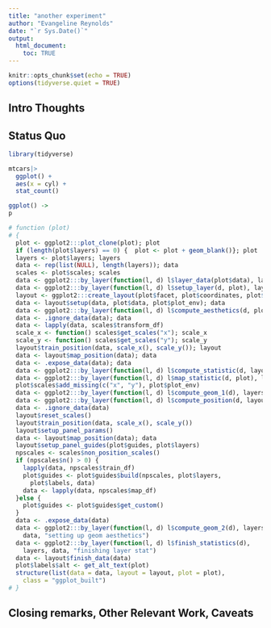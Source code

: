 ```yaml
---
title: "another experiment"
author: "Evangeline Reynolds"
date: "`r Sys.Date()`"
output: 
  html_document:
    toc: TRUE
---
```


```r
knitr::opts_chunk$set(echo = TRUE)
options(tidyverse.quiet = TRUE)
```




## Intro Thoughts


## Status Quo

```r
library(tidyverse)

mtcars|>
  ggplot() +
  aes(x = cyl) +
  stat_count() 

ggplot() ->
p

# function (plot) 
# {
  plot <- ggplot2:::plot_clone(plot); plot
  if (length(plot$layers) == 0) {  plot <- plot + geom_blank()}; plot
  layers <- plot$layers; layers
  data <- rep(list(NULL), length(layers)); data
  scales <- plot$scales; scales
  data <- ggplot2:::by_layer(function(l, d) l$layer_data(plot$data), layers, data, "computing layer data"); data
  data <- ggplot2:::by_layer(function(l, d) l$setup_layer(d, plot), layers, data, "setting up layer"); data
  layout <- ggplot2:::create_layout(plot$facet, plot$coordinates, plot$layout); layout
  data <- layout$setup(data, plot$data, plot$plot_env); data
  data <- ggplot2:::by_layer(function(l, d) l$compute_aesthetics(d, plot), layers, data, "computing aesthetics"); data
  data <- .ignore_data(data); data
  data <- lapply(data, scales$transform_df)
  scale_x <- function() scales$get_scales("x"); scale_x
  scale_y <- function() scales$get_scales("y"); scale_y
  layout$train_position(data, scale_x(), scale_y()); layout
  data <- layout$map_position(data); data
  data <- .expose_data(data); data
  data <- ggplot2:::by_layer(function(l, d) l$compute_statistic(d, layout), layers, data, "computing stat"); data
  data <- ggplot2:::by_layer(function(l, d) l$map_statistic(d, plot), layers, data, "mapping stat to aesthetics"); data
  plot$scales$add_missing(c("x", "y"), plot$plot_env)
  data <- ggplot2:::by_layer(function(l, d) l$compute_geom_1(d), layers,  data, "setting up geom"); data
  data <- ggplot2:::by_layer(function(l, d) l$compute_position(d, layout),  layers, data, "computing position")
  data <- .ignore_data(data)
  layout$reset_scales()
  layout$train_position(data, scale_x(), scale_y())
  layout$setup_panel_params()
  data <- layout$map_position(data); data
  layout$setup_panel_guides(plot$guides, plot$layers)
  npscales <- scales$non_position_scales()
  if (npscales$n() > 0) {
    lapply(data, npscales$train_df)
    plot$guides <- plot$guides$build(npscales, plot$layers, 
      plot$labels, data)
    data <- lapply(data, npscales$map_df)
  }else {
    plot$guides <- plot$guides$get_custom()
  }
  data <- .expose_data(data)
  data <- ggplot2:::by_layer(function(l, d) l$compute_geom_2(d), layers, 
    data, "setting up geom aesthetics")
  data <- ggplot2:::by_layer(function(l, d) l$finish_statistics(d), 
    layers, data, "finishing layer stat")
  data <- layout$finish_data(data)
  plot$labels$alt <- get_alt_text(plot)
  structure(list(data = data, layout = layout, plot = plot), 
    class = "ggplot_built")
# }
```



## Closing remarks, Other Relevant Work, Caveats

